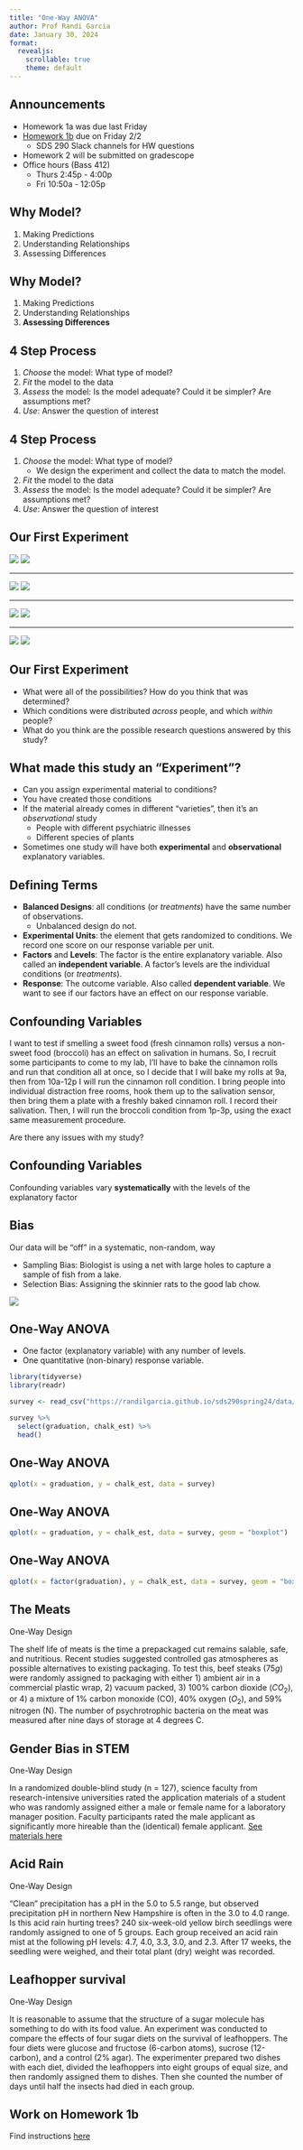 ```yaml
---
title: "One-Way ANOVA"
author: Prof Randi Garcia
date: January 30, 2024
format: 
  revealjs:
    scrollable: true
    theme: default
---
```


## Announcements

-   Homework 1a was due last Friday
-   [Homework 1b](chrome-extension://efaidnbmnnnibpcajpcglclefindmkaj/https://randilgarcia.github.io/sds290spring24/pdfs/HW%201b_CITI%20Training.pdf) due on Friday 2/2
    -   SDS 290 Slack channels for HW questions
-   Homework 2 will be submitted on gradescope    
-   Office hours (Bass 412)
    -   Thurs 2:45p - 4:00p
    -   Fri 10:50a - 12:05p

## Why Model?

1.  Making Predictions
2.  Understanding Relationships
3.  Assessing Differences

## Why Model?

1.  Making Predictions
2.  Understanding Relationships
3.  **Assessing Differences**

## 4 Step Process

1.  *Choose* the model: What type of model?
2.  *Fit* the model to the data
3.  *Assess* the model: Is the model adequate? Could it be simpler? Are assumptions met?
4.  *Use*: Answer the question of interest

## 4 Step Process

1.  *Choose* the model: What type of model?
    -   We design the experiment and collect the data to match the model.
2.  *Fit* the model to the data
3.  *Assess* the model: Is the model adequate? Could it be simpler? Are assumptions met?
4.  *Use*: Answer the question of interest

## Our First Experiment

![](02_four_designs-figure/cute-cat.png) ![](02_four_designs-figure/quest.png)

------------------------------------------------------------------------

![](02_four_designs-figure/scary-cat.png) ![](02_four_designs-figure/quest.png)

------------------------------------------------------------------------

![](02_four_designs-figure/cute-dog.png) ![](02_four_designs-figure/quest.png)

------------------------------------------------------------------------

![](02_four_designs-figure/scary-dog.png) ![](02_four_designs-figure/quest.png)

## Our First Experiment

-   What were all of the possibilities? How do you think that was determined?
-   Which conditions were distributed *across* people, and which *within* people?
-   What do you think are the possible research questions answered by this study?

## What made this study an "Experiment"?

::: incremental

- Can you assign experimental material to conditions? 
- You have created those conditions 
- If the material already comes in different "varieties", then it's an *observational* study 
  - People with different psychiatric illnesses 
  - Different species of plants 
- Sometimes one study will have both **experimental** and **observational** explanatory variables.

:::

## Defining Terms

-   **Balanced Designs**: all conditions (or *treatments*) have the same number of observations.
    -   Unbalanced design do not.
-   **Experimental Units**: the element that gets randomized to conditions. We record one score on our response variable per unit.
-   **Factors** and **Levels**: The factor is the entire explanatory variable. Also called an **independent variable**. A factor's levels are the individual conditions (or *treatments*).
-   **Response**: The outcome variable. Also called **dependent variable**. We want to see if our factors have an effect on our response variable.

## Confounding Variables

I want to test if smelling a sweet food (fresh cinnamon rolls) versus a non-sweet food (broccoli) has an effect on salivation in humans. So, I recruit some participants to come to my lab, I'll have to bake the cinnamon rolls and run that condition all at once, so I decide that I will bake my rolls at 9a, then from 10a-12p I will run the cinnamon roll condition. I bring people into individual distraction free rooms, hook them up to the salivation sensor, then bring them a plate with a freshly baked cinnamon roll. I record their salivation. Then, I will run the broccoli condition from 1p-3p, using the exact same measurement procedure.

Are there any issues with my study?

## Confounding Variables

Confounding variables vary **systematically** with the levels of the explanatory factor

## Bias

Our data will be "off" in a systematic, non-random, way

-   Sampling Bias: Biologist is using a net with large holes to capture a sample of fish from a lake.
-   Selection Bias: Assigning the skinnier rats to the good lab chow.

![](02_four_designs-figure/Bias.png)

## One-Way ANOVA

-   One factor (explanatory variable) with any number of levels.
-   One quantitative (non-binary) response variable.

```r
library(tidyverse)
library(readr)

survey <- read_csv("https://randilgarcia.github.io/sds290spring24/data/class_survey_data.csv")

survey %>%
  select(graduation, chalk_est) %>%
  head()
```

## One-Way ANOVA

```r
qplot(x = graduation, y = chalk_est, data = survey)
```

## One-Way ANOVA

```r
qplot(x = graduation, y = chalk_est, data = survey, geom = "boxplot")
```

## One-Way ANOVA

```r
qplot(x = factor(graduation), y = chalk_est, data = survey, geom = "boxplot")
```

## The Meats

One-Way Design

The shelf life of meats is the time a prepackaged cut remains salable, safe, and nutritious. Recent studies suggested controlled gas atmospheres as possible alternatives to existing packaging. To test this, beef steaks (75$g$) were randomly assigned to packaging with either 1) ambient air in a commercial plastic wrap, 2) vacuum packed, 3) 100% carbon dioxide ($CO_2$), or 4) a mixture of 1% carbon monoxide (CO), 40% oxygen ($O_2$), and 59% nitrogen (N). The number of psychrotrophic bacteria on the meat was measured after nine days of storage at 4 degrees C.

## Gender Bias in STEM

One-Way Design

In a randomized double-blind study (n = 127), science faculty from research-intensive universities rated the application materials of a student who was randomly assigned either a male or female name for a laboratory manager position. Faculty participants rated the male applicant as significantly more hireable than the (identical) female applicant. [See materials here](http://www.pnas.org/content/suppl/2012/09/16/1211286109.DCSupplemental/pnas.201211286SI.pdf#nameddest=STXT)

## Acid Rain

One-Way Design

"Clean" precipitation has a pH in the 5.0 to 5.5 range, but observed precipitation pH in northern New Hampshire is often in the 3.0 to 4.0 range. Is this acid rain hurting trees? 240 six-week-old yellow birch seedlings were randomly assigned to one of 5 groups. Each group received an acid rain mist at the following pH levels: 4.7, 4.0, 3.3, 3.0, and 2.3. After 17 weeks, the seedling were weighed, and their total plant (dry) weight was recorded.

## Leafhopper survival

One-Way Design

It is reasonable to assume that the structure of a sugar molecule has something to do with its food value. An experiment was conducted to compare the effects of four sugar diets on the survival of leafhoppers. The four diets were glucose and fructose (6-carbon atoms), sucrose (12-carbon), and a control (2% agar). The experimenter prepared two dishes with each diet, divided the leafhoppers into eight groups of equal size, and then randomly assigned them to dishes. Then she counted the number of days until half the insects had died in each group.

<!-- Inappropriate Insects -->

<!-- ======================================================= -->

<!-- One-Way Complete Block Design CB[1]   -->

<!-- Modern zoos try to reproduce natural habitats in their exhibits as much as possible. They try to use appropriate plants, but these plants can be infested with inappropriate insects. Cycads (plants that look vaguely like palms) can be infected with mealybugs, and the zoo wishes to test three treatments: 1) water, 2) horticultural oil, and 3) fungal spores in water. Five infested cycads are taken to to the testing area. Three branches are randomly selected from each tree, and 3 cm by 3 cm patches are marked on each branch. The number of mealybugs on the patch is counted. The three treatments then get randomly assigned to the three branches for each tree. After three days the mealybugs are counted again. The change in number of mealybugs is computed ($before-after$). -->

<!-- Radioactive Twins -->

<!-- ======================================================= -->

<!-- One-Way Complete Block Design CB[1]   -->

<!-- Most people believe that country air is better to breather than city air, but how would you test it? You might start by choosing a response that narrows down what you mean by "better." One feature of healthy lungs is tracheobronchial clearance---how fast they get rid of nasty stuff. To test this idea, investigators found 7 sets of mono-zygotic twins where one was living in the country and one in the city. Each person inhaled an aerosol of radioactive Teflon particles. Then the level of radioactivity was measured once right after inhaling, and again an hour later. The percent of the original radioactivity remaining was calculated.  -->

<!-- Swimsuit/Sweater Study -->

<!-- ======================================================= -->

<!-- Two-Way Basic Factorial Design BF[2] -->

<!-- Objectification theory (Fredrickson & Roberts, 1997) posits that American culture socializes women to adopt observers' perspectives on their physical selves. This self-objectification is hypothesized to (a) produce body shame, which in turn leads to restrained eating, and (b) consume attentional resources, which is manifested in diminished mental performance. An experiment manipulated self-objectification by having participants try on a swimsuit or a sweater. Further, it tested 21 women and 20 men, in each condition, and found that these effects on body shame and restrained eating replicated for women only. Additionally, self-objectification diminished math performance for women only.  -->

<!-- Creepy Animals -->

<!-- ======================================================= -->

<!-- Split Plot/Repeated Measures Design SP/RM[2,1] -->

<!-- The effects of exposure to images of different domestic animal species in either aggressive or submissive postures on mood was tested with a split-plot/repeated measures design. Using a computer to randomize, participants were randomly assigned to either view images of dogs or images of cats. All participants saw both an aggressive animal and a submissive animal, and their moods were assessed via self-report after each image. The order of presentation (aggressive then submission, or submissive then aggressive) was randomized to control for order effects.  -->

<!-- What's Your Response? -->

<!-- ======================================================== -->

<!-- Categorical -->

<!-- - **nominal:** categorical variable whose levels have no ordering. -->

<!--     - gender, race, etc. -->

<!-- - **ordinal:** categorical variable whose levels have an order.  -->

<!--     - education level -->

<!-- What's Your Response? -->

<!-- ======================================================== -->

<!-- Quantitative -->

<!-- - **interval:** numerical variable where we assume the distance between points is equal. No true zero. -->

<!--     - scores on a “self-esteem” scale, measured from 1 to 7  -->

<!-- - **ratio:** numerical variable that has a true zero point.  -->

<!--     - students’ times to complete cognitive task -->

<!--     - enzyme concentration -->

## Work on Homework 1b

Find instructions [here](https://randilgarcia.github.io/sds290spring24/pdfs/HW%201b_CITI%20Training.pdf)
